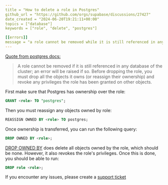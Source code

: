 ```yaml
---
title = "How to delete a role in Postgres"
github_url = "https://github.com/orgs/supabase/discussions/27427"
date_created = "2024-06-20T19:21:11+00:00"
topics = ["database"]
keywords = ["role", "delete", "postgres"]

[[errors]]
message = "a role cannot be removed while it is still referenced in any database of the cluster"
---
```


[Quote from postgres docs:](https://www.postgresql.org/docs/current/sql-droprole.html#:~:text=A%20role%20cannot%20be%20removed,been%20granted%20on%20other%20objects.)

> A role cannot be removed if it is still referenced in any database of the cluster; an error will be raised if so. Before dropping the role, you must drop all the objects it owns (or reassign their ownership) and revoke any privileges the role has been granted on other objects.

First make sure that Postgres has ownership over the role:

```sql
GRANT <role> TO "postgres";
```

Then you must reassign any objects owned by role:

```sql
REASSIGN OWNED BY <role> TO postgres;
```

Once ownership is transferred, you can run the following query:

```sql
DROP OWNED BY <role>;
```

[DROP OWNED BY](https://www.postgresql.org/docs/current/sql-drop-owned.html) does delete all objects owned by the role, which should be none. However, it also revokes the role's privileges. Once this is done, you should be able to run:

```sql
DROP role <role>;
```

If you encounter any issues, please create a [support ticket](https://supabase.com/dashboard/support/new)
